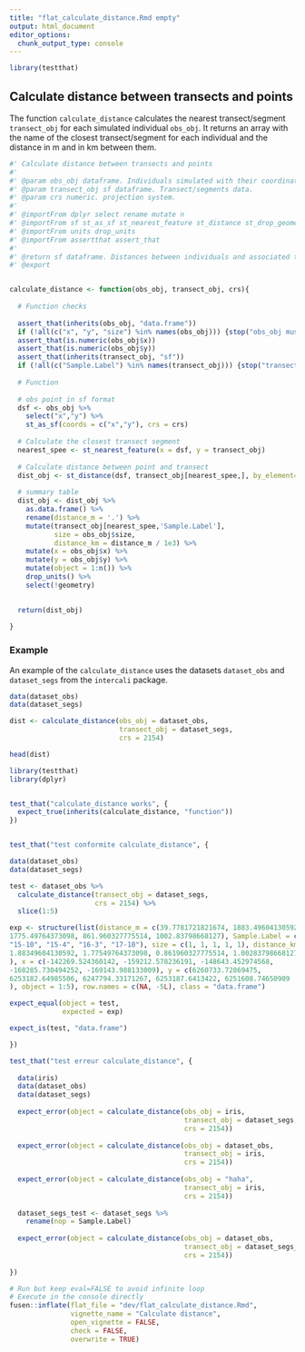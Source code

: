 ```yaml
---
title: "flat_calculate_distance.Rmd empty"
output: html_document
editor_options: 
  chunk_output_type: console
---
```


```r
library(testthat)
```


## Calculate distance between transects and points

The function `calculate_distance` calculates the nearest transect/segment `transect_obj` for each simulated individual `obs_obj`. It returns an array with the name of the closest transect/segment for each individual and the distance in m and in km between them.

```r

#' Calculate distance between transects and points
#'
#' @param obs_obj dataframe. Individuals simulated with their coordinates.
#' @param transect_obj sf dataframe. Transect/segments data.
#' @param crs numeric. projection system.
#'
#' @importFrom dplyr select rename mutate n
#' @importFrom sf st_as_sf st_nearest_feature st_distance st_drop_geometry
#' @importFrom units drop_units
#' @importFrom assertthat assert_that
#'
#' @return sf dataframe. Distances between individuals and associated transect/segment.
#' @export


calculate_distance <- function(obs_obj, transect_obj, crs){
  
  # Function checks
  
  assert_that(inherits(obs_obj, "data.frame"))
  if (!all(c("x", "y", "size") %in% names(obs_obj))) {stop("obs_obj must contain `x` and `y` columns. Verify your column names.")}
  assert_that(is.numeric(obs_obj$x))
  assert_that(is.numeric(obs_obj$y))
  assert_that(inherits(transect_obj, "sf"))
  if (!all(c("Sample.Label") %in% names(transect_obj))) {stop("transect_obj must contain `Sample.Label` column. Verify your column names.")}
  
  # Function
  
  # obs point in sf format
  dsf <- obs_obj %>%
    select("x","y") %>%
    st_as_sf(coords = c("x","y"), crs = crs)
  
  # Calculate the closest transect segment
  nearest_spee <- st_nearest_feature(x = dsf, y = transect_obj)
  
  # Calculate distance between point and transect
  dist_obj <- st_distance(dsf, transect_obj[nearest_spee,], by_element=TRUE)
  
  # summary table
  dist_obj <- dist_obj %>%
    as.data.frame() %>%
    rename(distance_m = '.') %>%
    mutate(transect_obj[nearest_spee,'Sample.Label'],
           size = obs_obj$size,
           distance_km = distance_m / 1e3) %>%
    mutate(x = obs_obj$x) %>%
    mutate(y = obs_obj$y) %>%
    mutate(object = 1:n()) %>%
    drop_units() %>%
    select(!geometry)

  
  return(dist_obj)
  
}
```



### Example

An example of the `calculate_distance` uses the datasets `dataset_obs` and `dataset_segs` from the `intercali` package.

```r

data(dataset_obs)
data(dataset_segs)

dist <- calculate_distance(obs_obj = dataset_obs, 
                           transect_obj = dataset_segs, 
                           crs = 2154)

head(dist)
```

```r
library(testthat)
library(dplyr)


test_that("calculate_distance works", {
  expect_true(inherits(calculate_distance, "function")) 
})


test_that("test conformite calculate_distance", {

data(dataset_obs)
data(dataset_segs)

test <- dataset_obs %>%
  calculate_distance(transect_obj = dataset_segs, 
                     crs = 2154) %>%
  slice(1:5)

exp <- structure(list(distance_m = c(39.7781721821674, 1883.49604130592, 
1775.49764373098, 861.960327775514, 1002.83798668127), Sample.Label = c("8-10", 
"15-10", "15-4", "16-3", "17-10"), size = c(1, 1, 1, 1, 1), distance_km = c(0.0397781721821674, 
1.88349604130592, 1.77549764373098, 0.861960327775514, 1.00283798668127
), x = c(-142269.524360142, -159212.578236191, -148643.452974568, 
-168285.730494252, -169143.988133009), y = c(6260733.72869475, 
6253182.64985506, 6247794.33171267, 6253187.6413422, 6251608.74650909
), object = 1:5), row.names = c(NA, -5L), class = "data.frame")

expect_equal(object = test,
             expected = exp)

expect_is(test, "data.frame")

})

test_that("test erreur calculate_distance", {
  
  data(iris)
  data(dataset_obs)
  data(dataset_segs)
  
  expect_error(object = calculate_distance(obs_obj = iris,
                                           transect_obj = dataset_segs, 
                                           crs = 2154))
  
  expect_error(object = calculate_distance(obs_obj = dataset_obs,
                                           transect_obj = iris, 
                                           crs = 2154))
  
  expect_error(object = calculate_distance(obs_obj = "haha",
                                           transect_obj = iris, 
                                           crs = 2154))
  
  dataset_segs_test <- dataset_segs %>%
    rename(nop = Sample.Label)
  
  expect_error(object = calculate_distance(obs_obj = dataset_obs,
                                           transect_obj = dataset_segs_test, 
                                           crs = 2154))
  
})
```


```r
# Run but keep eval=FALSE to avoid infinite loop
# Execute in the console directly
fusen::inflate(flat_file = "dev/flat_calculate_distance.Rmd", 
               vignette_name = "Calculate distance",
               open_vignette = FALSE,
               check = FALSE,
               overwrite = TRUE)
```

